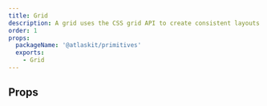```yaml
---
title: Grid
description: A grid uses the CSS grid API to create consistent layouts.
order: 1
props:
  packageName: '@atlaskit/primitives'
  exports:
    - Grid
---
```



<CodeDocsHeader
	name="@atlaskit/primitives"
	repository="https://bitbucket.org/atlassian/atlassian-frontend-mirror"
	directoryName="primitives"
/>

## Props

<TSMorphProps exportName="Grid" packageName="@atlaskit/primitives" />
